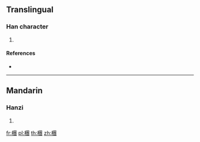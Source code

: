 ==Translingual==

===Han character===
{{Han char|rn=75|rad=木|as=14|sn=18|four=|canj=DWJI|ids=⿰木團}}

# {{defn|Han|sort=木14}}

====References====
* {{Han ref|kx=0558.330|dkj=15731|hdz=21308.130|uh=6AB2|ud=27314}}

----

==Mandarin==

===Hanzi===
{{cmn-hanzi|pin=[[bīng]] ([[bing1]]), [[tuán]] ([[tuan2]])|wg=ping<sup>1</sup>, <sup>2</sup>}}

# {{defn|lang=cmn|sort=木14}}

[[fr:檲]]
[[pl:檲]]
[[th:檲]]
[[zh:檲]]